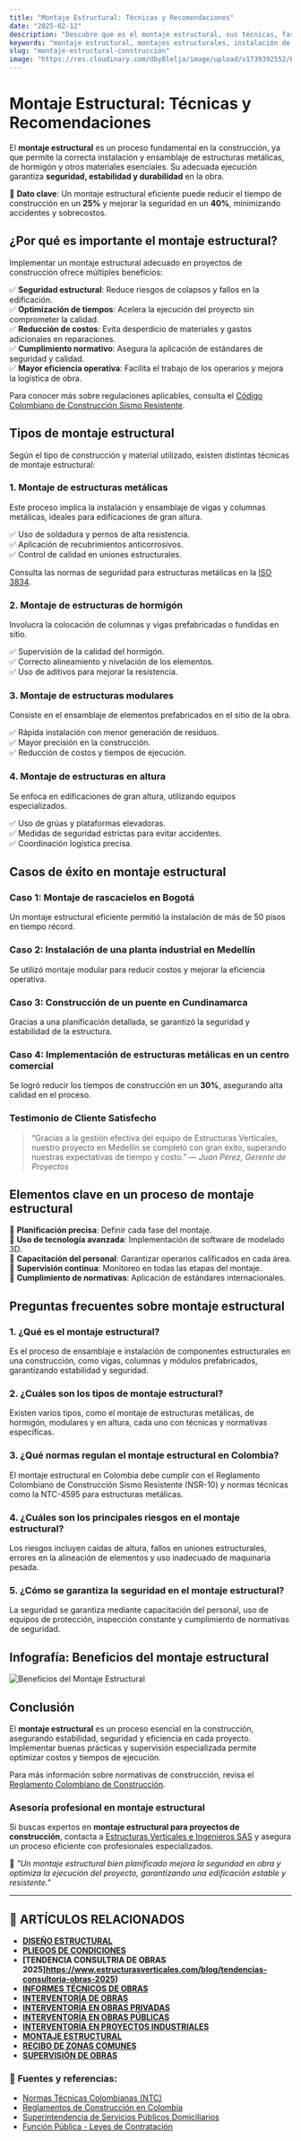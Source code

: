 ```yaml
---
title: "Montaje Estructural: Técnicas y Recomendaciones"
date: "2025-02-12"
description: "Descubre qué es el montaje estructural, sus técnicas, fases y recomendaciones clave para garantizar una construcción segura y eficiente."
keywords: "montaje estructural, montajes estructurales, instalación de estructuras metálicas, estructuras de hormigón, ensamblaje de estructuras, construcción de estructuras, montaje de vigas y columnas, técnicas de montaje, seguridad en estructuras, planificación de montaje, montaje estructural en Bogotá, Ibagué y Girardot"
slug: "montaje-estructural-construccion"
image: "https://res.cloudinary.com/dby8lelja/image/upload/v1739392552/Estructuras%20Verticales%20e%20Ingenieros%20SAS/Imagenes%20Blog/Montaje_estructural_umbdwo.webp"
---
```


# Montaje Estructural: Técnicas y Recomendaciones

El **montaje estructural** es un proceso fundamental en la construcción, ya que permite la correcta instalación y ensamblaje de estructuras metálicas, de hormigón y otros materiales esenciales. Su adecuada ejecución garantiza **seguridad, estabilidad y durabilidad** en la obra.  

📌 **Dato clave**: Un montaje estructural eficiente puede reducir el tiempo de construcción en un **25%** y mejorar la seguridad en un **40%**, minimizando accidentes y sobrecostos.  

## ¿Por qué es importante el montaje estructural?

Implementar un montaje estructural adecuado en proyectos de construcción ofrece múltiples beneficios:

✅ **Seguridad estructural**: Reduce riesgos de colapsos y fallos en la edificación.  
✅ **Optimización de tiempos**: Acelera la ejecución del proyecto sin comprometer la calidad.  
✅ **Reducción de costos**: Evita desperdicio de materiales y gastos adicionales en reparaciones.  
✅ **Cumplimiento normativo**: Asegura la aplicación de estándares de seguridad y calidad.  
✅ **Mayor eficiencia operativa**: Facilita el trabajo de los operarios y mejora la logística de obra.  

Para conocer más sobre regulaciones aplicables, consulta el [Código Colombiano de Construcción Sismo Resistente](https://www.minvivienda.gov.co/).  

## Tipos de montaje estructural

Según el tipo de construcción y material utilizado, existen distintas técnicas de montaje estructural:

### 1. Montaje de estructuras metálicas  
Este proceso implica la instalación y ensamblaje de vigas y columnas metálicas, ideales para edificaciones de gran altura.

✅ Uso de soldadura y pernos de alta resistencia.  
✅ Aplicación de recubrimientos anticorrosivos.  
✅ Control de calidad en uniones estructurales.  

Consulta las normas de seguridad para estructuras metálicas en la [ISO 3834](https://www.iso.org/standard/34409.html).  

### 2. Montaje de estructuras de hormigón  
Involucra la colocación de columnas y vigas prefabricadas o fundidas en sitio.

✅ Supervisión de la calidad del hormigón.  
✅ Correcto alineamiento y nivelación de los elementos.  
✅ Uso de aditivos para mejorar la resistencia.  

### 3. Montaje de estructuras modulares  
Consiste en el ensamblaje de elementos prefabricados en el sitio de la obra.

✅ Rápida instalación con menor generación de residuos.  
✅ Mayor precisión en la construcción.  
✅ Reducción de costos y tiempos de ejecución.  

### 4. Montaje de estructuras en altura  
Se enfoca en edificaciones de gran altura, utilizando equipos especializados.

✅ Uso de grúas y plataformas elevadoras.  
✅ Medidas de seguridad estrictas para evitar accidentes.  
✅ Coordinación logística precisa.  

## Casos de éxito en montaje estructural

### Caso 1: Montaje de rascacielos en Bogotá  
Un montaje estructural eficiente permitió la instalación de más de 50 pisos en tiempo récord.  

### Caso 2: Instalación de una planta industrial en Medellín  
Se utilizó montaje modular para reducir costos y mejorar la eficiencia operativa.  

### Caso 3: Construcción de un puente en Cundinamarca  
Gracias a una planificación detallada, se garantizó la seguridad y estabilidad de la estructura.  

### Caso 4: Implementación de estructuras metálicas en un centro comercial  
Se logró reducir los tiempos de construcción en un **30%**, asegurando alta calidad en el proceso.  

### Testimonio de Cliente Satisfecho
> “Gracias a la gestión efectiva del equipo de Estructuras Verticales, nuestro proyecto en Medellín se completó con gran éxito, superando nuestras expectativas de tiempo y costo.” — *Juan Pérez, Gerente de Proyectos*

## Elementos clave en un proceso de montaje estructural

📌 **Planificación precisa**: Definir cada fase del montaje.  
📌 **Uso de tecnología avanzada**: Implementación de software de modelado 3D.  
📌 **Capacitación del personal**: Garantizar operarios calificados en cada área.  
📌 **Supervisión continua**: Monitoreo en todas las etapas del montaje.  
📌 **Cumplimiento de normativas**: Aplicación de estándares internacionales.  

## Preguntas frecuentes sobre montaje estructural

### 1. ¿Qué es el montaje estructural?  
Es el proceso de ensamblaje e instalación de componentes estructurales en una construcción, como vigas, columnas y módulos prefabricados, garantizando estabilidad y seguridad.  

### 2. ¿Cuáles son los tipos de montaje estructural?  
Existen varios tipos, como el montaje de estructuras metálicas, de hormigón, modulares y en altura, cada uno con técnicas y normativas específicas.  

### 3. ¿Qué normas regulan el montaje estructural en Colombia?  
El montaje estructural en Colombia debe cumplir con el Reglamento Colombiano de Construcción Sismo Resistente (NSR-10) y normas técnicas como la NTC-4595 para estructuras metálicas.  

### 4. ¿Cuáles son los principales riesgos en el montaje estructural?  
Los riesgos incluyen caídas de altura, fallos en uniones estructurales, errores en la alineación de elementos y uso inadecuado de maquinaria pesada.  

### 5. ¿Cómo se garantiza la seguridad en el montaje estructural?  
La seguridad se garantiza mediante capacitación del personal, uso de equipos de protección, inspección constante y cumplimiento de normativas de seguridad.  

## Infografía: Beneficios del montaje estructural  

![Beneficios del Montaje Estructural](https://res.cloudinary.com/dby8lelja/image/upload/v1739583541/Estructuras%20Verticales%20e%20Ingenieros%20SAS/Imagenes%20Blog/montaje_estructural_info_rhgnol.webp)  

## Conclusión

El **montaje estructural** es un proceso esencial en la construcción, asegurando estabilidad, seguridad y eficiencia en cada proyecto. Implementar buenas prácticas y supervisión especializada permite optimizar costos y tiempos de ejecución.  

Para más información sobre normativas de construcción, revisa el [Reglamento Colombiano de Construcción](https://www.minvivienda.gov.co/).  

### Asesoría profesional en montaje estructural  

Si buscas expertos en **montaje estructural para proyectos de construcción**, contacta a [Estructuras Verticales e Ingenieros SAS](https://www.estructurasverticales.com/) y asegura un proceso eficiente con profesionales especializados.  

📢 *"Un montaje estructural bien planificado mejora la seguridad en obra y optimiza la ejecución del proyecto, garantizando una edificación estable y resistente."*

---  

## 📌 ARTÍCULOS RELACIONADOS  

- **[DISEÑO ESTRUCTURAL](https://www.estructurasverticales.com/blog/diseno-estructural-construccion)**  
- **[PLIEGOS DE CONDICIONES](https://www.estructurasverticales.com/blog/elaboracion-pliegos-condiciones)**  
- **[TENDENCIA CONSULTRIA DE OBRAS 2025]https://www.estructurasverticales.com/blog/tendencias-consultoria-obras-2025)**  
- **[INFORMES TÉCNICOS DE OBRAS](https://www.estructurasverticales.com/blog/informes-tecnicos-obras)**  
- **[INTERVENTORÍA DE OBRAS](https://www.estructurasverticales.com/blog/interventoria-obras-colombia)**  
- **[INTERVENTORÍA EN OBRAS PRIVADAS](https://www.estructurasverticales.com/blog/interventoria-obras-privadas)**  
- **[INTERVENTORÍA EN OBRAS PÚBLICAS](https://www.estructurasverticales.com/blog/interventoria-obras-publicas)**  
- **[INTERVENTORÍA EN PROYECTOS INDUSTRIALES](https://www.estructurasverticales.com/blog/interventoria-proyectos-industriales)**  
- **[MONTAJE ESTRUCTURAL](https://www.estructurasverticales.com/blog/montaje-estructural-construccion)**  
- **[RECIBO DE ZONAS COMUNES](https://www.estructurasverticales.com/blog/recibo-zonas-comunes-ph)**  
- **[SUPERVISIÓN DE OBRAS](https://www.estructurasverticales.com/blog/supervision-obras-construccion)**  

### 🔗 **Fuentes y referencias:**  

- [Normas Técnicas Colombianas (NTC)](https://www.icontec.org/)  
- [Reglamentos de Construcción en Colombia](https://www.minvivienda.gov.co/)  
- [Superintendencia de Servicios Públicos Domiciliarios](https://www.superservicios.gov.co/)  
- [Función Pública - Leyes de Contratación](https://www.funcionpublica.gov.co/)  

